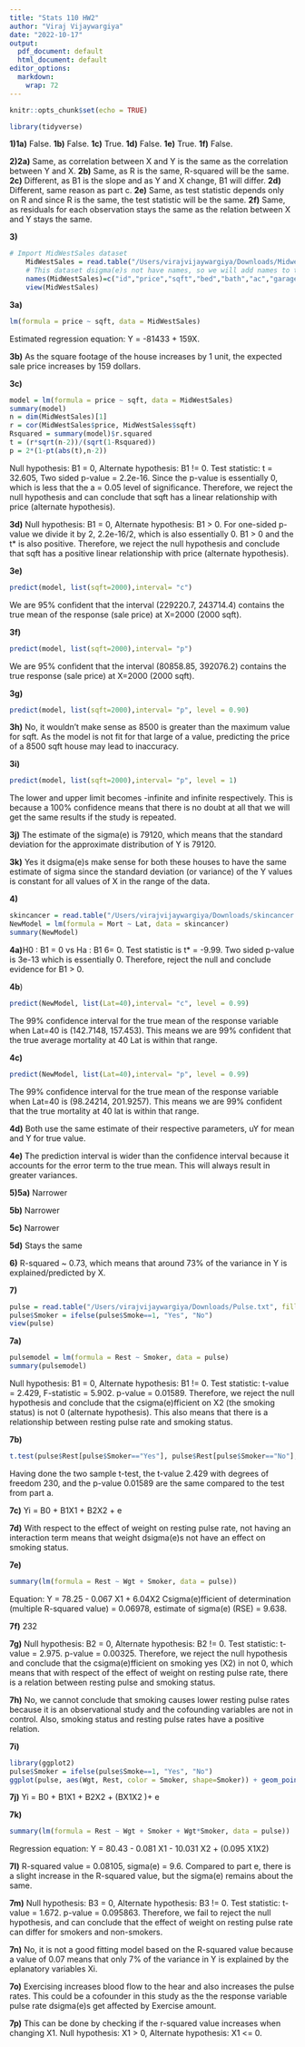 ```yaml
---
title: "Stats 110 HW2"
author: "Viraj Vijaywargiya"
date: "2022-10-17"
output:
  pdf_document: default
  html_document: default
editor_options: 
  markdown: 
    wrap: 72
---
```


```r
knitr::opts_chunk$set(echo = TRUE)
```

```r
library(tidyverse)
```

**1)1a)** False. **1b)** False. **1c)** True. **1d)** False. **1e)**
True. **1f)** False.

**2)2a)** Same, as correlation between X and Y is the same as the
correlation between Y and X. **2b)** Same, as R is the same, R-squared
will be the same. **2c)** Different, as B1 is the slope and as Y and X
change, B1 will differ. **2d)** Different, same reason as part c.
**2e)** Same, as test statistic depends only on R and since R is the
same, the test statistic will be the same. **2f)** Same, as residuals
for each observation stays the same as the relation between X and Y
stays the same.

**3)**

```r
# Import MidWestSales dataset
    MidWestSales = read.table("/Users/virajvijaywargiya/Downloads/MidwestSales.txt", fill=TRUE, header=FALSE)
    # This dataset dsigma(e)s not have names, so we will add names to the variables
    names(MidWestSales)=c("id","price","sqft","bed","bath","ac","garage","pool","year","quality","style","lot","hwy")
    view(MidWestSales)
```

**3a)**

```r
lm(formula = price ~ sqft, data = MidWestSales)
```

Estimated regression equation: Y = -81433 + 159X.

**3b)** As the square footage of the house increases by 1 unit, the
expected sale price increases by 159 dollars.

**3c)**

```r
model = lm(formula = price ~ sqft, data = MidWestSales)
summary(model)
n = dim(MidWestSales)[1]
r = cor(MidWestSales$price, MidWestSales$sqft)
Rsquared = summary(model)$r.squared
t = (r*sqrt(n-2))/(sqrt(1-Rsquared))
p = 2*(1-pt(abs(t),n-2))
```

Null hypothesis: B1 = 0, Alternate hypothesis: B1 != 0. Test statistic:
t = 32.605, Two sided p-value = 2.2e-16. Since the p-value is
essentially 0, which is less that the a = 0.05 level of significance.
Therefore, we reject the null hypothesis and can conclude that sqft has
a linear relationship with price (alternate hypothesis).

**3d)** Null hypothesis: B1 = 0, Alternate hypothesis: B1 \> 0. For
one-sided p-value we divide it by 2, 2.2e-16/2, which is also
essentially 0. B1 \> 0 and the t\* is also positive. Therefore, we
reject the null hypothesis and conclude that sqft has a positive linear
relationship with price (alternate hypothesis).

**3e)**

```r
predict(model, list(sqft=2000),interval= "c")
```

We are 95% confident that the interval (229220.7, 243714.4) contains the
true mean of the response (sale price) at X=2000 (2000 sqft).

**3f)**

```r
predict(model, list(sqft=2000),interval= "p")
```

We are 95% confident that the interval (80858.85, 392076.2) contains the
true response (sale price) at X=2000 (2000 sqft).

**3g)**

```r
predict(model, list(sqft=2000),interval= "p", level = 0.90)
```

**3h)** No, it wouldn't make sense as 8500 is greater than the maximum
value for sqft. As the model is not fit for that large of a value,
predicting the price of a 8500 sqft house may lead to inaccuracy.

**3i)**

```r
predict(model, list(sqft=2000),interval= "p", level = 1)
```

The lower and upper limit becomes -infinite and infinite respectively.
This is because a 100% confidence means that there is no doubt at all
that we will get the same results if the study is repeated.

**3j)** The estimate of the sigma(e) is 79120, which means that the
standard deviation for the approximate distribution of Y is 79120.

**3k)** Yes it dsigma(e)s make sense for both these houses to have the
same estimate of sigma since the standard deviation (or variance) of the
Y values is constant for all values of X in the range of the data.

**4)**

```r
skincancer = read.table("/Users/virajvijaywargiya/Downloads/skincancer.txt", fill = TRUE, header = TRUE)
NewModel = lm(formula = Mort ~ Lat, data = skincancer)
summary(NewModel)
```

**4a)**H0 : B1 = 0 vs Ha : B1 6= 0. Test statistic is t\* = -9.99. Two
sided p-value is 3e-13 which is essentially 0. Therefore, reject the
null and conclude evidence for B1 \> 0.

**4b**)

```r
predict(NewModel, list(Lat=40),interval= "c", level = 0.99)
```

The 99% confidence interval for the true mean of the response variable
when Lat=40 is (142.7148, 157.453). This means we are 99% confident that
the true average mortality at 40 Lat is within that range.

**4c)**

```r
predict(NewModel, list(Lat=40),interval= "p", level = 0.99)
```

The 99% confidence interval for the true mean of the response variable
when Lat=40 is (98.24214, 201.9257). This means we are 99% confident
that the true mortality at 40 lat is within that range.

**4d)** Both use the same estimate of their respective parameters, uY
for mean and Y for true value.

**4e)** The prediction interval is wider than the confidence interval
because it accounts for the error term to the true mean. This will
always result in greater variances.

**5)5a)** Narrower

**5b)** Narrower

**5c)** Narrower

**5d)** Stays the same

**6)** R-squared \~ 0.73, which means that around 73% of the variance in
Y is explained/predicted by X.

**7)**

```r
pulse = read.table("/Users/virajvijaywargiya/Downloads/Pulse.txt", fill = TRUE, header = TRUE)
pulse$Smoker = ifelse(pulse$Smoke==1, "Yes", "No")
view(pulse)
```

**7a)**

```r
pulsemodel = lm(formula = Rest ~ Smoker, data = pulse)
summary(pulsemodel)
```

Null hypothesis: B1 = 0, Alternate hypothesis: B1 != 0. Test statistic:
t-value = 2.429, F-statistic = 5.902. p-value = 0.01589. Therefore, we
reject the null hypothesis and conclude that the csigma(e)fficient on X2
(the smoking status) is not 0 (alternate hypothesis). This also means
that there is a relationship between resting pulse rate and smoking
status.

**7b)**

```r
t.test(pulse$Rest[pulse$Smoker=="Yes"], pulse$Rest[pulse$Smoker=="No"], var.equal=TRUE) 
```

Having done the two sample t-test, the t-value 2.429 with degrees of
freedom 230, and the p-value 0.01589 are the same compared to the test
from part a.

**7c)** Yi = B0 + B1X1 + B2X2 + e

**7d)** With respect to the effect of weight on resting pulse rate, not
having an interaction term means that weight dsigma(e)s not have an
effect on smoking status.

**7e)**

```r
summary(lm(formula = Rest ~ Wgt + Smoker, data = pulse))

```

Equation: Y = 78.25 - 0.067 X1 + 6.04X2 Csigma(e)fficient of
determination (multiple R-squared value) = 0.06978, estimate of sigma(e)
(RSE) = 9.638.

**7f)** 232

**7g)** Null hypothesis: B2 = 0, Alternate hypothesis: B2 != 0. Test
statistic: t-value = 2.975. p-value = 0.00325. Therefore, we reject the
null hypothesis and conclude that the csigma(e)fficient on smoking yes
(X2) in not 0, which means that with respect of the effect of weight on
resting pulse rate, there is a relation between resting pulse and
smoking status.

**7h)** No, we cannot conclude that smoking causes lower resting pulse
rates because it is an observational study and the cofounding variables
are not in control. Also, smoking status and resting pulse rates have a
positive relation.

**7i)**

```r
library(ggplot2)
pulse$Smoker = ifelse(pulse$Smoke==1, "Yes", "No")
ggplot(pulse, aes(Wgt, Rest, color = Smoker, shape=Smoker)) + geom_point()+geom_smooth(method="lm", se=FALSE)
```

**7j)** Yi = B0 + B1X1 + B2X2 + (BX1X2 )+ e

**7k)**

```r
summary(lm(formula = Rest ~ Wgt + Smoker + Wgt*Smoker, data = pulse))
```

Regression equation: Y = 80.43 - 0.081 X1 - 10.031 X2 + (0.095 X1X2)

**7l)** R-squared value = 0.08105, sigma(e) = 9.6. Compared to part e,
there is a slight increase in the R-squared value, but the sigma(e)
remains about the same.

**7m)** Null hypothesis: B3 = 0, Alternate hypothesis: B3 != 0. Test
statistic: t-value = 1.672. p-value = 0.095863. Therefore, we fail to
reject the null hypothesis, and can conclude that the effect of weight
on resting pulse rate can differ for smokers and non-smokers.

**7n)** No, it is not a good fitting model based on the R-squared value
because a value of 0.07 means that only 7% of the variance in Y is
explained by the eplanatory variables Xi.

**7o)** Exercising increases blood flow to the hear and also increases
the pulse rates. This could be a cofounder in this study as the the
response variable pulse rate dsigma(e)s get affected by Exercise amount.

**7p)** This can be done by checking if the r-squared value increases
when changing X1. Null hypothesis: X1 \> 0, Alternate hypothesis: X1 \<=
0.
